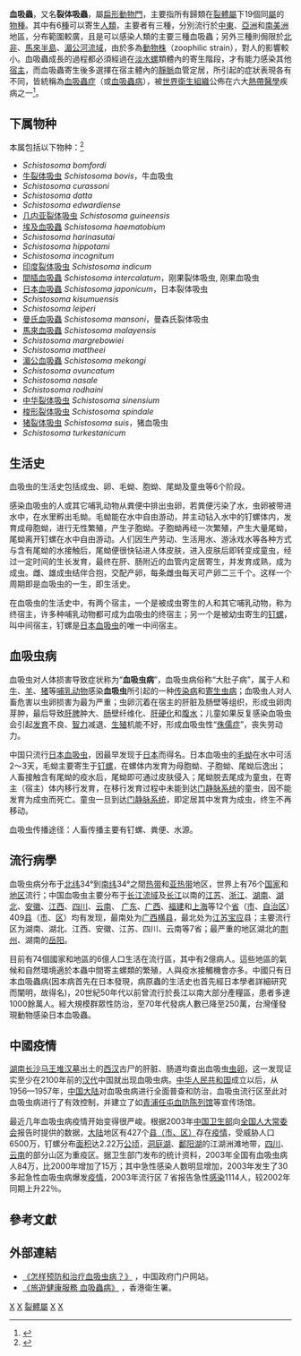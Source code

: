 {{medical}}
{{Automatic taxobox
| taxon = Schistosoma
| authority = {{link-en|大卫·弗里德里希·维恩兰德|David Friedrich Weinland|Weinland}}, 1858
| name = 血吸蟲
| image = Schistosoma_mansoni.jpg
| image_caption = 曼氏血吸蟲的蟲卵
| subdivision_ranks = [[種_(生物)|種]]
| subdivision = 见正文
| synonyms = 
* ''Bilharzia'' Meckel von Hemsbach, 1856
* ''Gynaecophorus'' Diesing, 1858
* ''Schisostoma'' Colloridi, 1891
* ''Schistomosum'' Cummins & Dupaquier, 1908
* ''Schistosomum'' Laveran & Blanchard, 1895
* ''Schistostoma'' Schwarz, 1905
* ''Schistostomum'' Monticelli, 1896
* ''Schistosumum'' Montgomery, 1906
* ''Thecosoma'' Moquin-Tandon, 1860
}}

'''血吸蟲'''，又名'''裂体吸蟲'''，屬[[扁形動物門|扁形動物門]]，主要指所有歸類在[[裂體屬|裂體屬]]下19個同[[屬_(生物)|屬]]的[[物種|物種]]。其中有6[[種_(生物)|種]]可以寄生[[人類|人類]]，主要者有三種，分別流行於[[中東|中東]]、[[亞洲|亞洲]]和[[南美洲|南美洲]]地區，分布範圍較廣，且是可以感染人類的主要三種血吸蟲；另外三種則侷限於[[北非|北非]]、[[馬來半島|馬來半島]]、[[湄公河|湄公河]][[流域|流域]]，由於多為[[動物株|動物株]]（zoophilic strain），對人的影響較小。血吸蟲成長的過程都必須經過在[[淡水|淡水]][[螺|螺]]類體內的寄生階段，才有能力感染其他[[宿主|宿主]]，而血吸蟲寄生後多選擇在宿主體內的[[靜脈|靜脈]]血管定居，所引起的症狀表現各有不同，皆統稱為[[血吸蟲症|血吸蟲症]]（或[[血吸蟲病|血吸蟲病]]），被[[世界衛生組織|世界衛生組織]]公佈在六大[[熱帶醫學|熱帶醫學]]疾病之一<ref name="行政院衛生署">{{cite book |url=https://www.cdc.gov.tw/File/Get/kO1CrG1TRwIMS9IE_VVShg |format=[[PDF|PDF]] |size=124 MB |author1=范家堃 |author2=張淑美 |author3=黃協賢 |author4=李細祥 |chapter=第七十九章 血吸蟲症（Schistosomiasis） |pages=336-339 |editor1=行政院衛生署疾病管制局 |editor2=中華民國比較病理學會 |editor3=台灣感染症醫學會 |editor4=台灣醫院感染管制學會 |year=2009 |title=《人畜共通傳染病臨床指引》 |edition=第二版 |publisher=[[行政院衛生署|行政院衛生署]][[疾病管制局|疾病管制局]]出版 |isbn=978-986-02-0122-2 |date=2009-10 |access-date=2019-12-04 |language=zh-hant |archive-date=2021-01-07 |archive-url=https://web.archive.org/web/20210107064906/https://www.cdc.gov.tw/File/Get/kO1CrG1TRwIMS9IE_VVShg |dead-url=no }}</ref>。

==下属物种==
本属包括以下物种：<ref>{{cite web |title=Schistosoma Weinland, 1858 |url=https://www.gbif.org/species/5967488 |website=GBIF}}</ref>
* ''Schistosoma bomfordi''
* [[牛裂体吸虫|牛裂体吸虫]] ''Schistosoma bovis''，牛血吸虫
* ''Schistosoma curassoni''
* ''Schistosoma datta''
* ''Schistosoma edwardiense''
* [[几内亚裂体吸虫|几内亚裂体吸虫]] ''Schistosoma guineensis''
* [[埃及血吸蟲|埃及血吸蟲]] ''Schistosoma haematobium''
* ''Schistosoma harinasutai''
* ''Schistosoma hippotami''
* ''Schistosoma incognitum''
* [[印度裂体吸虫|印度裂体吸虫]] ''Schistosoma indicum''
* [[間插血吸蟲|間插血吸蟲]] ''Schistosoma intercalatum''，刚果裂体吸虫, 刚果血吸虫
* [[日本血吸蟲|日本血吸蟲]] ''Schistosoma japonicum''，日本裂体吸虫
* ''Schistosoma kisumuensis''
* ''Schistosoma leiperi''
* [[曼氏血吸蟲|曼氏血吸蟲]] ''Schistosoma mansoni''，曼森氏裂体吸虫
* [[馬來血吸蟲|馬來血吸蟲]] ''Schistosoma malayensis''
* ''Schistosoma margrebowiei''
* ''Schistosoma mattheei''
* [[湄公血吸蟲|湄公血吸蟲]] ''Schistosoma mekongi''
* ''Schistosoma ovuncatum''
* ''Schistosoma nasale''
* ''Schistosoma rodhaini''
* [[中华裂体吸虫|中华裂体吸虫]] ''Schistosoma sinensium''
* [[梭形裂体吸虫|梭形裂体吸虫]] ''Schistosoma spindale''
* [[猪裂体吸虫|猪裂体吸虫]] ''Schistosoma suis''，猪血吸虫
* ''Schistosoma turkestanicum''

==生活史==
血吸虫的生活史包括成虫、卵、毛蚴、胞蚴、尾蚴及童虫等6个阶段。

感染血吸虫的人或其它哺乳动物从粪便中排出虫卵，若粪便污染了水，虫卵被带进水中，在水里孵出毛蚴。毛蚴能在水中自由游动，并主动钻入水中的钉螺体内，发育成母胞蚴，进行无性繁殖，产生子胞蚴。子胞蚴再经一次繁殖，产生大量尾蚴，尾蚴离开钉螺在水中自由游动。人们因生产劳动、生活用水、游泳戏水等各种方式与含有尾蚴的水接触后，尾蚴便很快钻进人体皮肤，进入皮肤后即转变成童虫，经过一定时间的生长发育，最终在肝、肠附近的血管内定居寄生，并发育成熟，成为成虫。雌、雄成虫结伴合抱，交配产卵，每条雌虫每天可产卵二三千个。这样一个周期即是血吸虫的一生，即生活史。 

在血吸虫的生活史中，有两个宿主，一个是被成虫寄生的人和其它哺乳动物，称为终宿主，许多种哺乳动物都可成为血吸虫的终宿主；另一个是被幼虫寄生的[[钉螺|钉螺]]，叫中间宿主，钉螺是[[日本血吸虫|日本血吸虫]]的唯一中间宿主。

== 血吸虫病 ==
{{main|血吸蟲病}}
血吸虫对人体损害导致症状称为“'''血吸虫病'''”，血吸虫病俗称“大肚子病”，属于人和[[牛|牛]]、[[羊|羊]]、[[家猪|猪]]等[[哺乳动物|哺乳动物]]感染'''血吸虫'''所引起的一种[[传染病|传染病]]和[[寄生虫病|寄生虫病]]；血吸虫人对人畜危害以虫卵损害为最为严重；虫卵沉着在宿主的肝脏及肠壁等组织，形成虫卵肉芽肿，最后导致[[肝|肝]][[脾|脾]]肿大、[[肠|肠]]壁纤维化、[[肝硬化|肝硬化]]和[[肝腹水|腹水]]；儿童如果反复感染血吸虫会引起[[发育|发育]]不良、[[智力|智力]]减退、[[生殖|生殖]]机能不好，形成血吸虫性“[[侏儒症|侏儒症]]”，丧失劳动力。

中国只流行[[日本血吸虫|日本血吸虫]]，因最早发现于[[日本|日本]]而得名。日本血吸虫的[[毛蚴|毛蚴]]在水中可活2～3天，毛蚴主要寄生于[[钉螺|钉螺]]，在螺体内发育为母胞蚴、子胞蚴、尾蚴后逸出；人畜接触含有尾蚴的疫水后，尾蚴即可通过皮肤侵入；尾蚴脱去尾成为童虫，在寄主（宿主）体内移行发育，在移行发育过程中未能到达[[门静脉系统|门静脉系统]]的童虫，因不能发育为成虫而死亡。童虫一旦到达[[门静脉系统|门静脉系统]]，即定居其中发育为成虫，终生不再移动。

血吸虫传播途径：人畜传播主要有钉螺、粪便、水源。

== 流行病學 ==
血吸虫病分布于[[北纬|北纬]]34°到[[南纬|南纬]]34°之間[[热带|热带]]和[[亚热带|亚热带]]地区，世界上有76个[[国家|国家]]和[[地区|地区]]流行；中国血吸虫主要分布于[[长江流域|长江流域]]及[[长江|长江]]以南的[[江苏|江苏]]、[[浙江|浙江]]、[[湖南|湖南]]、[[湖北|湖北]]、[[安徽|安徽]]、[[江西|江西]]、[[四川|四川]]、[[云南|云南]]、 [[广东|广东]]、[[广西|广西]]、[[福建|福建]]和[[上海|上海]]等12个[[省|省]]（[[直辖市|市]]、[[自治区|自治区]]）409[[县|县]]（[[县级市|市]]、[[市辖区|区]]）均有发现，最南处为[[广西|广西]][[横县|横县]]，最北处为[[江苏|江苏]][[宝应县|宝应]]县；主要流行区为湖南、湖北、江西、安徽、江苏、四川、云南等7省；最严重的地区湖北的[[荆州|荆州]]、湖南的[[岳阳|岳阳]]。

目前有74個國家和地區的6億人口生活在流行區，其中有2億病人。這些地區的氣候和自然環境適於本蟲中間寄主螺類的繁殖，人與疫水接觸機會亦多。中國只有日本血吸蟲病(因本病首先在日本發現，病原蟲的生活史也首先經日本學者詳細研究而闡明，故得名)，20世紀50年代以前曾流行於長江以南大部分產糧區，患者多達1000餘萬人。經大規模群眾性防治，至70年代發病人數已降至250萬，台灣僅發現動物感染日本血吸蟲。

== 中國疫情 ==
[[湖南|湖南]][[长沙|长沙]][[马王堆汉墓|马王堆汉墓]]出土的[[西汉|西汉]]古尸的肝脏、肠道均查出血吸虫[[虫卵|虫卵]]，这一发现证实至少在2100年前的[[汉代|汉代]]中国就出现血吸虫病。[[中华人民共和国|中华人民共和国]]成立以后，从1956—1957年，[[中国大陆|中国大陆]]对血吸虫病进行全面普查和防治，血吸虫流行区至此对血吸虫病进行了有效控制，并建立了如[[青浦任屯血防陈列馆|青浦任屯血防陈列馆]]等宣传场馆。

最近几年血吸虫病疫情开始变得很严峻。根据2003年[[中华人民共和国卫生部|中国卫生部]]向[[中华人民共和国全国人民代表大会常务委员会|全国人大常委会]]报告时提供的数据，[[中国大陆|大陆]]地区有427个[[县级行政区|县（市、区）]]存在[[疫情|疫情]]，受威胁人口6500万，钉螺分布[[面积|面积]]达2.22万[[公顷|公顷]]，[[洞庭湖|洞庭湖]]、[[鄱阳湖|鄱阳湖]]的江湖洲滩地带，[[四川|四川]]、[[云南|云南]]的部分山区为重疫区。据卫生部门发布的统计资料，2003年全国有血吸虫病人84万，比2000年增加了15万；其中急性感染人数明显增加，2003年发生了30多起急性血吸虫病爆发[[疫情|疫情]]，2003年流行区７省报告急性[[感染|感染]]1114人，较2002年同期上升22％。

== 參考文獻 ==
{{Reflist}}

== 外部連結 ==
{{commons category|Schistosoma}}
* [http://www.gov.cn/banshi/2005-07/07/content_12702.htm 《怎样预防和治疗血吸虫病？》] {{Wayback|url=http://www.gov.cn/banshi/2005-07/07/content_12702.htm |date=20210107064904 }}，中国政府门户网站。
* [http://www.travelhealth.gov.hk/tc_chi/travel_related_diseases/schistosomiasis.html 《旅遊健康服務 血吸蟲病》] {{Wayback|url=http://www.travelhealth.gov.hk/tc_chi/travel_related_diseases/schistosomiasis.html |date=20210107065802 }}，香港衛生署。

{{Authority control}}
{{Taxonbar|from=Q1457418}}
[[Category:熱帶醫學|X]]
[[Category:寄生蟲|X]]
[[Category:裂體屬|]]
[[Category:裂體科|X]]
[[Category:1858年描述的分类群|X]]